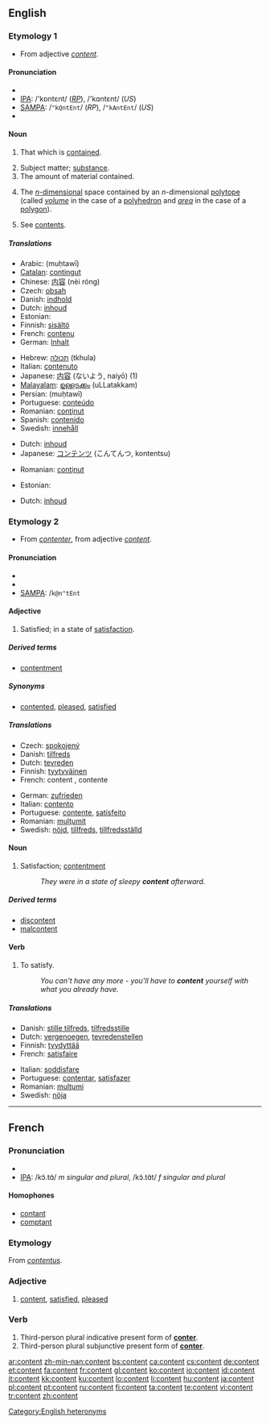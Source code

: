 {{wikipedia}}
==English==

===Etymology 1===
* From {{etyl|frm}} adjective ''[[#French|content]]''.

====Pronunciation====
* {{enPR|kŏn'tĕnt}}
* [[IPA]]: /'kɒntɛnt/ (''[[RP]]''), /'kɑntɛnt/ (''US'')
* [[SAMPA]]: /<tt>"kQntEnt</tt>/ (''RP''), /<tt>"kAntEnt</tt>/ (''US'')
* {{audio|en-us-content.ogg|Audio (US)}}

====Noun====
{{en-noun|s|-}}

# {{uncountable}} That which is [[contain]]ed.
# Subject matter; [[substance]].
# The amount of material contained.
# {{mathematics}} The [[n-dimensional|''n''-dimensional]] space contained by an ''n''-dimensional [[polytope]] (called ''[[volume]]'' in the case of a [[polyhedron]] and ''[[area]]'' in the case of a [[polygon]]).
# See [[contents]].

=====Translations=====
{{trans-top|that which is contained}}
* Arabic: {{Arab|[[محتوى]]}} (muḥtawī)
* [[Catalan]]: [[contingut]] {{m}}
* Chinese: [[内容]] (nèi róng)
* Czech: [[obsah]] {{m}}
* Danish: [[indhold]] {{n}}
* Dutch: [[inhoud]] {{m}}
* Estonian: {{t|et|sisu}}
* Finnish: [[sisältö]]
* French: [[contenu]] {{m}}
* German: [[Inhalt]] {{m}}
{{trans-mid}}
* Hebrew: [[תכולה]] (tkhula) {{f}}
* Italian: [[contenuto]] {{m}}
* Japanese: [[内容]] (ないよう, naiyō) (1)
* [[Malayalam]]: [[ഉള്ളടക്കം]] (uLLatakkam)
* Persian: {{fa-Arab|[[محتوی]]}} (muḥtawī)
* Portuguese: [[conteúdo]] {{m}}
* Romanian: [[conţinut]] {{n}}
* Spanish: [[contenido]] {{m}}
* Swedish: [[innehåll]] {{n}}
{{trans-bottom}}

{{trans-top|subject matter}}
* Dutch: [[inhoud]] {{m}}
* Japanese: [[コンテンツ]] (こんてんつ, kontentsu)
{{trans-mid}}
* Romanian: [[conţinut]] {{n}}
{{trans-bottom}}

{{trans-top|the amount of material contained}}
* Estonian: {{t|et|sisaldus}}
{{trans-mid}}
{{trans-bottom}}

{{trans-top|mathematics: space contained by a polytope}}
* Dutch: [[inhoud]] {{m}}
{{trans-mid}}
{{trans-bottom}}

===Etymology 2===
* From {{etyl|frm}} ''[[contenter]]'', from adjective ''[[#French|content]]''.

====Pronunciation====
* {{enPR|kəntĕnt'}}
* {{IPA|/kən'tɛnt/}}
* [[SAMPA]]: /<tt>k@n"tEnt</tt>

====Adjective====
{{en-adj}}

# {{context|used only as a copula with '''be'''}} Satisfied; in a state of [[satisfaction]].

=====Derived terms=====
* [[contentment]]

=====Synonyms=====
* {{sense|satisfied}} [[contented]], [[pleased]], [[satisfied]]

=====Translations=====

{{trans-top|satisfied}}
* Czech: [[spokojený]] {{m}}
* Danish: [[tilfreds]]
* Dutch: [[tevreden]]
* Finnish: [[tyytyväinen]]
* French: content {{m}}, contente {{f}}
{{trans-mid}}
* German: [[zufrieden]]
* Italian: [[contento]]
* Portuguese: [[contente]], [[satisfeito]]
* Romanian: [[mulţumit]]
* Swedish: [[nöjd]], [[tillfreds]], [[tillfredsställd]]
{{trans-bottom}}

====Noun====
{{en-noun}}

# Satisfaction; [[contentment]]
#: ''They were in a state of sleepy '''content''' afterward.''

=====Derived terms=====
* [[discontent]]
* [[malcontent]]

====Verb====
{{en-verb}}

# {{transitive}} To satisfy.
#: ''You can't have any more - you'll have to '''content''' yourself with what you already have.''

=====Translations=====
{{trans-top|satisfy}}
* Danish: [[stille tilfreds]], [[tilfredsstille]]
* Dutch: [[vergenoegen]], [[tevredenstellen]]
* Finnish: [[tyydyttää]]
* French: [[satisfaire]]
{{trans-mid}}
* Italian: [[soddisfare]]
* Portuguese: [[contentar]], [[satisfazer]]
* Romanian: [[mulţumi]]
* Swedish: [[nöja]]
{{trans-bottom}}

[[Category:English heteronyms]]

----

==French==

===Pronunciation===
* {{audio|Fr-content.ogg|audio}}
* [[IPA]]: /kɔ̃.tɑ̃/ ''m singular and plural'', /kɔ̃.tɑ̃t/ ''f singular and plural''

====Homophones====
* [[contant]]
* [[comptant]]

===Etymology===
From {{etyl|la}} ''[[contentus]]''.

===Adjective===
{{fr-adj}}

# [[#English|content]], [[satisfied]], [[pleased]]

===Verb===
{{infl|fr|verb form}}

# Third-person plural indicative present form of '''[[conter]]'''.
# Third-person plural subjunctive present form of '''[[conter]]'''.

[[ar:content]]
[[zh-min-nan:content]]
[[bs:content]]
[[ca:content]]
[[cs:content]]
[[de:content]]
[[et:content]]
[[fa:content]]
[[fr:content]]
[[gl:content]]
[[ko:content]]
[[io:content]]
[[id:content]]
[[it:content]]
[[kk:content]]
[[ku:content]]
[[lo:content]]
[[li:content]]
[[hu:content]]
[[ja:content]]
[[pl:content]]
[[pt:content]]
[[ru:content]]
[[fi:content]]
[[ta:content]]
[[te:content]]
[[vi:content]]
[[tr:content]]
[[zh:content]]